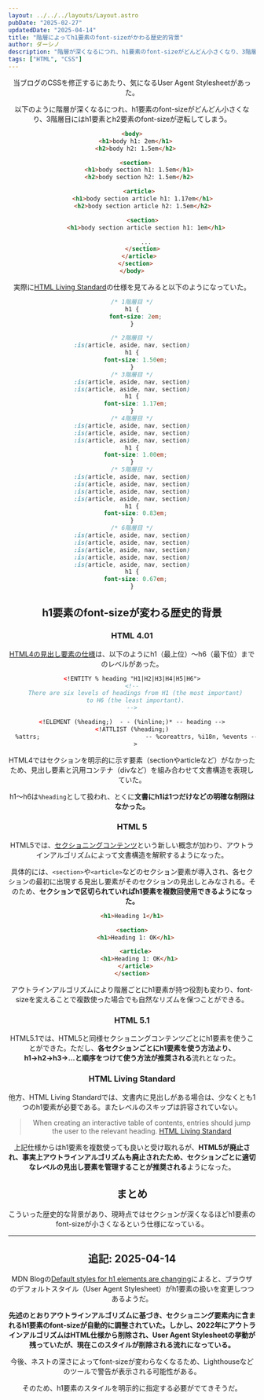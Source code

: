 ```yaml
---
layout: ../../../layouts/Layout.astro
pubDate: "2025-02-27"
updatedDate: "2025-04-14"
title: "階層によってh1要素のfont-sizeがかわる歴史的背景"
author: ダーシノ
description: "階層が深くなるにつれ、h1要素のfont-sizeがどんどん小さくなり、3階層目にはh1要素とh2要素のfont-sizeが逆転してしまう。実際にHTML Living Standardの仕様を見てみると以下のようになっていた。"
tags: ["HTML", "CSS"]
---
```



<Header {...frontmatter} />

当ブログのCSSを修正するにあたり、気になるUser Agent Stylesheetがあった。


以下のように階層が深くなるにつれ、h1要素のfont-sizeがどんどん小さくなり、3階層目にはh1要素とh2要素のfont-sizeが逆転してしまう。
```html
<body>
  <h1>body h1: 2em</h1>
  <h2>body h2: 1.5em</h2>

  <section>
    <h1>body section h1: 1.5em</h1>
    <h2>body section h2: 1.5em</h2>

    <article>
      <h1>body section article h1: 1.17em</h1>
      <h2>body section article h2: 1.5em</h2>

      <section>
        <h1>body section article section h1: 1em</h1>

        ...
      </section>
    </article>
  </section>
</body>
```

実際に[HTML Living Standard](https://html.spec.whatwg.org/multipage/rendering.html#sections-and-headings)の仕様を見てみると以下のようになっていた。


```css
/* 1階層目 */
h1 {
  font-size: 2em;
}

/* 2階層目 */
:is(article, aside, nav, section)
h1 {
  font-size: 1.50em;
}
/* 3階層目 */
:is(article, aside, nav, section)
:is(article, aside, nav, section)
h1 {
  font-size: 1.17em;
}
/* 4階層目 */
:is(article, aside, nav, section)
:is(article, aside, nav, section)
:is(article, aside, nav, section)
h1 {
  font-size: 1.00em;
}
/* 5階層目 */
:is(article, aside, nav, section)
:is(article, aside, nav, section)
:is(article, aside, nav, section)
:is(article, aside, nav, section)
h1 {
  font-size: 0.83em;
}
/* 6階層目 */
:is(article, aside, nav, section)
:is(article, aside, nav, section)
:is(article, aside, nav, section)
:is(article, aside, nav, section)
:is(article, aside, nav, section)
h1 {
  font-size: 0.67em;
}
```

## h1要素のfont-sizeが変わる歴史的背景

### HTML 4.01
[HTML4の見出し要素の仕様](https://www.w3.org/TR/html401/struct/global.html#h-7.5.5)は、以下のようにh1（最上位）〜h6（最下位）までのレベルがあった。

```xml
<!ENTITY % heading "H1|H2|H3|H4|H5|H6">
<!--
  There are six levels of headings from H1 (the most important)
  to H6 (the least important).
-->

<!ELEMENT (%heading;)  - - (%inline;)* -- heading -->
<!ATTLIST (%heading;)
  %attrs;                              -- %coreattrs, %i18n, %events --
  >
```

HTML4ではセクションを明示的に示す要素（sectionやarticleなど）がなかったため、見出し要素と汎用コンテナ（divなど）を組み合わせて文書構造を表現していた。

h1〜h6は`%heading`として扱われ、とくに**文書にh1は1つだけなどの明確な制限はなかった。**

### HTML 5

HTML5では、[セクショニングコンテンツ](https://www.w3.org/TR/2011/WD-html5-20110405/sections.html#headings-and-sections)という新しい概念が加わり、アウトラインアルゴリズムによって文書構造を解釈するようになった。

具体的には、`<section>`や`<article>`などのセクション要素が導入され、各セクションの最初に出現する見出し要素がそのセクションの見出しとみなされる。そのため、**セクションで区切られていればh1要素を複数回使用できるようになった。**
```html
<h1>Heading 1</h1>

<section>
  <h1>Heading 1: OK</h1>

  <article>
    <h1>Heading 1: OK</h1>
  </article>
</section>
```

アウトラインアルゴリズムにより階層ごとにh1要素が持つ役割も変わり、font-sizeを変えることで複数使った場合でも自然なリズムを保つことができる。

### HTML 5.1

HTML5.1では、HTML5と同様セクショニングコンテンツごとにh1要素を使うことができた。ただし、**各セクションごとにh1要素を使う方法より、h1→h2→h3→...と順序をつけて使う方法が推奨される**流れとなった。

### HTML Living Standard

他方、HTML Living Standardでは、文書内に見出しがある場合は、少なくとも1つのh1要素が必要である。またレベルのスキップは許容されていない。

> When creating an interactive table of contents, entries should jump the user to the relevant heading.
> [HTML Living Standard](https://html.spec.whatwg.org/multipage/sections.html#headings-and-outlines:~:text=When%20creating%20an%20interactive%20table%20of%20contents%2C%20entries%20should%20jump%20the%20user%20to%20the%20relevant%20heading.)

上記仕様からはh1要素を複数使っても良いと受け取れるが、**HTML5が廃止され、事実上アウトラインアルゴリズムも廃止されたため、セクションごとに適切なレベルの見出し要素を管理することが推奨される**ようになった。

## まとめ

こういった歴史的な背景があり、現時点ではセクションが深くなるほどh1要素のfont-sizeが小さくなるという仕様になっている。


---

## 追記: 2025-04-14

MDN Blogの[Default styles for h1 elements are changing](https://developer.mozilla.org/en-US/blog/h1-element-styles/)によると、ブラウザのデフォルトスタイル（User Agent Stylesheet）がh1要素の扱いを変更しつつあるようだ。

**先述のとおりアウトラインアルゴリズムに基づき、セクショニング要素内に含まれるh1要素のfont-sizeが自動的に調整されていた。しかし、2022年にアウトラインアルゴリズムはHTML仕様から削除され、User Agent Stylesheetの挙動が残っていたが、現在このスタイルが削除される流れになっている。**

今後、ネストの深さによってfont-sizeが変わらなくなるため、Lighthouseなどのツールで警告が表示される可能性がある。

そのため、h1要素のスタイルを明示的に指定する必要がでてきそうだ。
